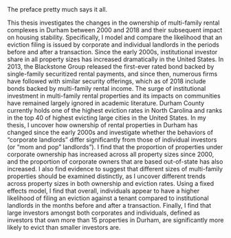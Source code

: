 The preface pretty much says it all.  \par

This thesis investigates the changes in the ownership of multi-family rental complexes in Durham between 2000 and 2018 and their subsequent impact on housing stability. Specifically, I model and compare the likelihood that an eviction filing is issued by corporate and individual landlords in the periods before and after a transaction. Since the early 2000s, institutional investor share in all property sizes has increased dramatically in the United States. In 2013, the Blackstone Group released the first-ever rated bond backed by single-family securitized rental payments, and since then, numerous firms have followed with similar security offerings, which as of 2018 include bonds backed by multi-family rental income. The surge of institutional investment in multi-family rental properties and its impacts on communities have remained largely ignored in academic literature. Durham County currently holds one of the highest eviction rates in North Carolina and ranks in the top 40 of highest evicting large cities in the United States. In my thesis, I uncover how ownership of rental properties in Durham has changed since the early 2000s and investigate whether the behaviors of "corporate landlords" differ significantly from those of individual investors (or “mom and pop” landlords”). I find that the proportion of properties under corporate ownership has increased across all property sizes since 2000, and the proportion of corporate owners that are based out-of-state has also increased. I also find evidence to suggest that different sizes of multi-family properties should be examined distinctly, as I uncover different trends across property sizes in both ownership and eviction rates. Using a fixed effects model, I find that overall, individuals appear to have a higher likelihood of filing an eviction against a tenant compared to institutional landlords in the months before and after a transaction. Finally, I find that large investors amongst both corporates and individuals, defined as investors that own more than 15 properties in Durham, are significantly more likely to evict than smaller investors are. 
